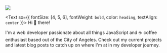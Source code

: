 <div style={{ margin: `auto`, width: `120px`}}>
  <img
    style={{
    width: `150px`,
    height: `150px`,
    borderRadius: `100%`
  }}
   src="./rafael_1.JPG" atl="profile" />
</div>

<Text sx={{ fontSize: [4, 5, 6], fontWeight: `bold`, color: `heading`, textAlign: `center` }}>
  Hi 👋 there!
</Text>

I'm a web developer passionate about all things JavaScript and ☕ coffee enthusiast based out
of the City of Angeles. Check out my current projects and latest blog posts to catch up on 
where I'm at in my developer journey.
